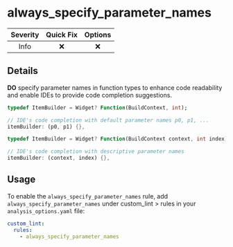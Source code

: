 # always_specify_parameter_names

| Severity | Quick Fix | Options |
|:--------:|:---------:|:-------:|
|   Info   |    ❌     |   ❌    |

## Details

**DO** specify parameter names in function types to enhance code readability and enable IDEs to provide code completion suggestions.

```dart title="Bad"
typedef ItemBuilder = Widget? Function(BuildContext, int);

// IDE's code completion with default parameter names p0, p1, ...
itemBuilder: (p0, p1) {},
```

```dart title="Good"
typedef ItemBuilder = Widget? Function(BuildContext context, int index);

// IDE's code completion with descriptive parameter names
itemBuilder: (context, index) {},
```

## Usage

To enable the `always_specify_parameter_names` rule, add `always_specify_parameter_names` under custom_lint > rules in your `analysis_options.yaml` file:

```yaml
custom_lint:
  rules:
    - always_specify_parameter_names
```
